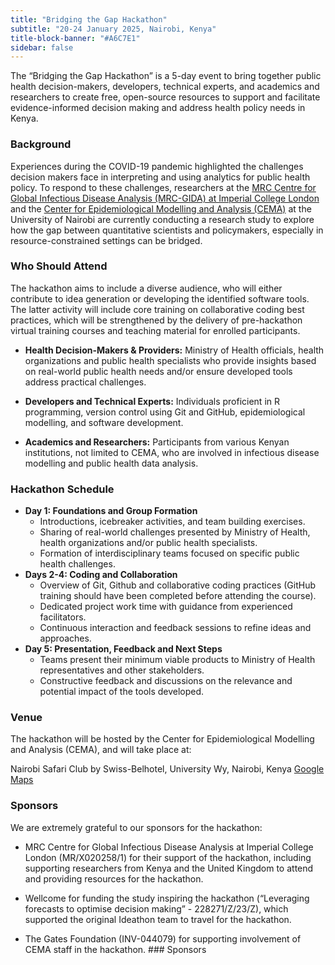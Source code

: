 ```yaml
---
title: "Bridging the Gap Hackathon"
subtitle: "20-24 January 2025, Nairobi, Kenya"
title-block-banner: "#A6C7E1"
sidebar: false
---
```


The "Bridging the Gap Hackathon" is a 5-day event to bring together public health decision-makers, developers, technical experts, and academics and researchers to create free, open-source resources to support and facilitate evidence-informed decision making and address health policy needs in Kenya. 

### Background

Experiences during the COVID-19 pandemic highlighted the challenges decision makers face in interpreting and using analytics for public health policy. To respond to these challenges, researchers at the [MRC Centre for Global Infectious Disease Analysis (MRC-GIDA) at Imperial College London](https://www.imperial.ac.uk/mrc-global-infectious-disease-analysis/) and the [Center for Epidemiological Modelling and Analysis (CEMA)](https://cema-africa.uonbi.ac.ke/) at the University of Nairobi are currently conducting a research study to explore how the gap between quantitative scientists and policymakers, especially in resource-constrained settings can be bridged. 

### Who Should Attend

The hackathon aims to include a diverse audience, who will either contribute to idea generation or developing the identified software tools. The latter activity will include core training on collaborative coding best practices, which will be strengthened by the delivery of pre-hackathon virtual training courses and teaching material for enrolled participants.

- **Health Decision-Makers & Providers:** Ministry of Health officials, health organizations and public health specialists who provide insights based on real-world public health needs and/or ensure developed tools address practical challenges.

- **Developers and Technical Experts:** Individuals proficient in R programming, version control using Git and GitHub, epidemiological modelling, and software development.

- **Academics and Researchers:** Participants from various Kenyan institutions, not limited to CEMA, who are involved in infectious disease modelling and public health data analysis.

### Hackathon Schedule

- **Day 1: Foundations and Group Formation**
  - Introductions, icebreaker activities, and team building exercises.
  - Sharing of real-world challenges presented by Ministry of Health, health organizations and/or public health specialists.
  - Formation of interdisciplinary teams focused on specific public health challenges.
  
- **Days 2-4: Coding and Collaboration**
  - Overview of Git, Github and collaborative coding practices (GitHub training should have been completed before attending the course).
  - Dedicated project work time with guidance from experienced facilitators.
  - Continuous interaction and feedback sessions to refine ideas and approaches.
  
- **Day 5: Presentation, Feedback and Next Steps**
  - Teams present their minimum viable products to Ministry of Health representatives and other stakeholders.
  - Constructive feedback and discussions on the relevance and potential impact of the tools developed.
  
### Venue

The hackathon will be hosted by the Center for Epidemiological Modelling and Analysis (CEMA), and will take place at:

Nairobi Safari Club by Swiss-Belhotel, University Wy, Nairobi, Kenya
[Google Maps](https://maps.app.goo.gl/nnbjmZAPkvvUXsog7)

### Sponsors

We are extremely grateful to our sponsors for the hackathon:

- MRC Centre for Global Infectious Disease Analysis at Imperial College London (MR/X020258/1) for their support of the hackathon, including supporting researchers from Kenya and the United Kingdom to attend and providing resources for the hackathon.

- Wellcome for funding the study inspiring the hackathon ("Leveraging forecasts to optimise decision making" - 228271/Z/23/Z), which supported the original Ideathon team to travel for the hackathon.

- The Gates Foundation (INV-044079) for supporting involvement of CEMA staff in the hackathon.
### Sponsors

